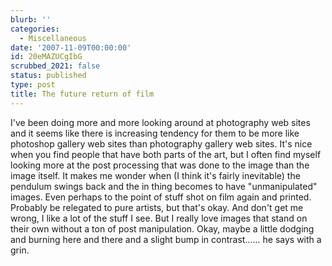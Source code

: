 ```yaml
---
blurb: ''
categories:
  - Miscellaneous
date: '2007-11-09T00:00:00'
id: 20eMAZUCgIbG
scrubbed_2021: false
status: published
type: post
title: The future return of film
---
```


I've been doing more and more looking around at photography web
sites and it seems like there is increasing tendency for them to be
more like photoshop gallery web sites than photography gallery web
sites. It's nice when you find people that have both parts of the
art, but I often find myself looking more at the post processing
that was done to the image than the image itself. It makes me
wonder when (I think it's fairly inevitable) the pendulum swings
back and the in thing becomes to have "unmanipulated" images. Even
perhaps to the point of stuff shot on film again and printed.
Probably be relegated to pure artists, but that's okay. And don't
get me wrong, I like a lot of the stuff I see. But I really love
images that stand on their own without a ton of post manipulation.
Okay, maybe a little dodging and burning here and there and a
slight bump in contrast...... he says with a grin.

